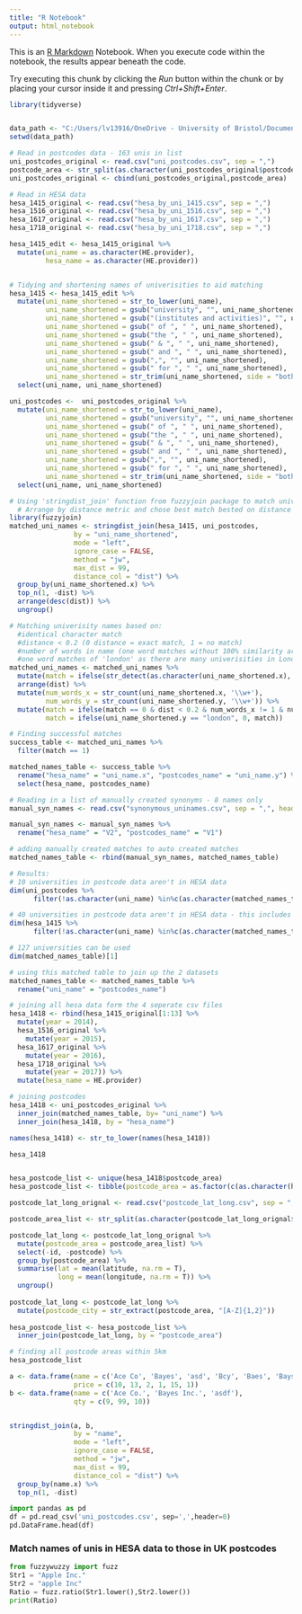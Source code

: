 ---
title: "R Notebook"
output: html_notebook
---

This is an [R Markdown](http://rmarkdown.rstudio.com) Notebook. When you execute code within the notebook, the results appear beneath the code. 

Try executing this chunk by clicking the *Run* button within the chunk or by placing your cursor inside it and pressing *Ctrl+Shift+Enter*. 

```{r}
library(tidyverse)


data_path <- "C:/Users/lv13916/OneDrive - University of Bristol/Documents/PhD/jgi lonliness comp"
setwd(data_path)
```

```{r}
# Read in postcodes data - 163 unis in list
uni_postcodes_original <- read.csv("uni_postcodes.csv", sep = ",")
postcode_area <- str_split(as.character(uni_postcodes_original$postcode), " ", n = 2,  simplify = TRUE)[ , 1]
uni_postcodes_original <- cbind(uni_postcodes_original,postcode_area) 

# Read in HESA data
hesa_1415_original <- read.csv("hesa_by_uni_1415.csv", sep = ",")
hesa_1516_original <- read.csv("hesa_by_uni_1516.csv", sep = ",")
hesa_1617_original <- read.csv("hesa_by_uni_1617.csv", sep = ",")
hesa_1718_original <- read.csv("hesa_by_uni_1718.csv", sep = ",")

hesa_1415_edit <- hesa_1415_original %>%
  mutate(uni_name = as.character(HE.provider),
         hesa_name = as.character(HE.provider))


# Tidying and shortening names of univerisities to aid matching
hesa_1415 <- hesa_1415_edit %>%
  mutate(uni_name_shortened = str_to_lower(uni_name),
         uni_name_shortened = gsub("university", "", uni_name_shortened),
         uni_name_shortened = gsub("(institutes and activities)", "", uni_name_shortened),
         uni_name_shortened = gsub(" of ", " ", uni_name_shortened),
         uni_name_shortened = gsub("the ", " ", uni_name_shortened),
         uni_name_shortened = gsub(" & ", " ", uni_name_shortened),
         uni_name_shortened = gsub(" and ", " ", uni_name_shortened),
         uni_name_shortened = gsub(",", "", uni_name_shortened),
         uni_name_shortened = gsub(" for ", " ", uni_name_shortened),
         uni_name_shortened = str_trim(uni_name_shortened, side = "both")) %>%
  select(uni_name, uni_name_shortened)

uni_postcodes <-  uni_postcodes_original %>%
  mutate(uni_name_shortened = str_to_lower(uni_name),
         uni_name_shortened = gsub("university", "", uni_name_shortened),
         uni_name_shortened = gsub(" of ", " ", uni_name_shortened),
         uni_name_shortened = gsub("the ", " ", uni_name_shortened),
         uni_name_shortened = gsub(" & ", " ", uni_name_shortened),
         uni_name_shortened = gsub(" and ", " ", uni_name_shortened),
         uni_name_shortened = gsub(",", "", uni_name_shortened),
         uni_name_shortened = gsub(" for ", " ", uni_name_shortened),
         uni_name_shortened = str_trim(uni_name_shortened, side = "both")) %>%
  select(uni_name, uni_name_shortened)

# Using 'stringdist_join' function from fuzzyjoin package to match univerisity names and produce a distance metric
  # Arrange by distance metric and chose best match bested on distance metric
library(fuzzyjoin)
matched_uni_names <- stringdist_join(hesa_1415, uni_postcodes, 
                by = "uni_name_shortened",
                mode = "left",
                ignore_case = FALSE, 
                method = "jw", 
                max_dist = 99, 
                distance_col = "dist") %>%
  group_by(uni_name_shortened.x) %>%
  top_n(1, -dist) %>%
  arrange(desc(dist)) %>%
  ungroup()

# Matching univerisity names based on:
  #identical character match
  #distance < 0.2 (0 distance = exact match, 1 = no match)
  #number of words in name (one word matches without 100% similarity are not allowed)
  #one word matches of 'london' as there are many univerisities in London 
matched_uni_names <- matched_uni_names %>%
  mutate(match = ifelse(str_detect(as.character(uni_name_shortened.x), as.character(uni_name_shortened.y)), 1, 0)) %>%
  arrange(dist) %>%
  mutate(num_words_x = str_count(uni_name_shortened.x, '\\w+'),
         num_words_y = str_count(uni_name_shortened.y, '\\w+')) %>%
  mutate(match = ifelse(match == 0 & dist < 0.2 & num_words_x != 1 & num_words_y != 1, 1, match),
         match = ifelse(uni_name_shortened.y == "london", 0, match))

# Finding successful matches
success_table <- matched_uni_names %>%
  filter(match == 1)

matched_names_table <- success_table %>%
  rename("hesa_name" = "uni_name.x", "postcodes_name" = "uni_name.y") %>%
  select(hesa_name, postcodes_name)

# Reading in a list of manually created synonyms - 8 names only
manual_syn_names <- read.csv("synonymous_uninames.csv", sep = ",", header = F)

manual_syn_names <- manual_syn_names %>%
  rename("hesa_name" = "V2", "postcodes_name" = "V1")

# adding manually created matches to auto created matches 
matched_names_table <- rbind(manual_syn_names, matched_names_table)

# Results:
# 10 universities in postcode data aren't in HESA data
dim(uni_postcodes %>%
      filter(!as.character(uni_name) %in%c(as.character(matched_names_table$postcodes_name))))[1]

# 40 universities in postcode data aren't in HESA data - this includes Scottish, Welsh and NI univerisities 
dim(hesa_1415 %>%
      filter(!as.character(uni_name) %in%c(as.character(matched_names_table$hesa_name))))[1]

# 127 universities can be used
dim(matched_names_table)[1]

# using this matched table to join up the 2 datasets
matched_names_table <- matched_names_table %>%
  rename("uni_name" = "postcodes_name")

# joining all hesa data form the 4 seperate csv files
hesa_1418 <- rbind(hesa_1415_original[1:13] %>%
  mutate(year = 2014),
  hesa_1516_original %>%
    mutate(year = 2015),
  hesa_1617_original %>%
    mutate(year = 2016),
  hesa_1718_original %>%
    mutate(year = 2017)) %>%
  mutate(hesa_name = HE.provider)

# joining postcodes
hesa_1418 <- uni_postcodes_original %>%
  inner_join(matched_names_table, by= "uni_name") %>%
  inner_join(hesa_1418, by = "hesa_name")

names(hesa_1418) <- str_to_lower(names(hesa_1418))

hesa_1418



```

```{r}
hesa_postcode_list <- unique(hesa_1418$postcode_area)
hesa_postcode_list <- tibble(postcode_area = as.factor(c(as.character(hesa_postcode_list))))

postcode_lat_long_orignal <- read.csv("postcode_lat_long.csv", sep = ",")

postcode_area_list <- str_split(as.character(postcode_lat_long_orignal$postcode), " ", n = 2,  simplify = TRUE)[ , 1]

postcode_lat_long <- postcode_lat_long_orignal %>%
  mutate(postcode_area = postcode_area_list) %>%
  select(-id, -postcode) %>%
  group_by(postcode_area) %>%
  summarise(lat = mean(latitude, na.rm = T),
            long = mean(longitude, na.rm = T)) %>%
  ungroup()
  
postcode_lat_long <- postcode_lat_long %>%
  mutate(postcode_city = str_extract(postcode_area, "[A-Z]{1,2}"))
  
hesa_postcode_list <- hesa_postcode_list %>%
  inner_join(postcode_lat_long, by = "postcode_area")

# finding all postcode areas within 5km
hesa_postcode_list
```



```{r}
a <- data.frame(name = c('Ace Co', 'Bayes', 'asd', 'Bcy', 'Baes', 'Bays'),
                price = c(10, 13, 2, 1, 15, 1))
b <- data.frame(name = c('Ace Co.', 'Bayes Inc.', 'asdf'),
                qty = c(9, 99, 10))


stringdist_join(a, b, 
                by = "name",
                mode = "left",
                ignore_case = FALSE, 
                method = "jw", 
                max_dist = 99, 
                distance_col = "dist") %>%
  group_by(name.x) %>%
  top_n(1, -dist)

```




```{python}
import pandas as pd
df = pd.read_csv('uni_postcodes.csv', sep=',',header=0)
pd.DataFrame.head(df)

```

### Match names of unis in HESA data to those in UK postcodes
```{python}
from fuzzywuzzy import fuzz
Str1 = "Apple Inc."
Str2 = "apple Inc"
Ratio = fuzz.ratio(Str1.lower(),Str2.lower())
print(Ratio)
```

